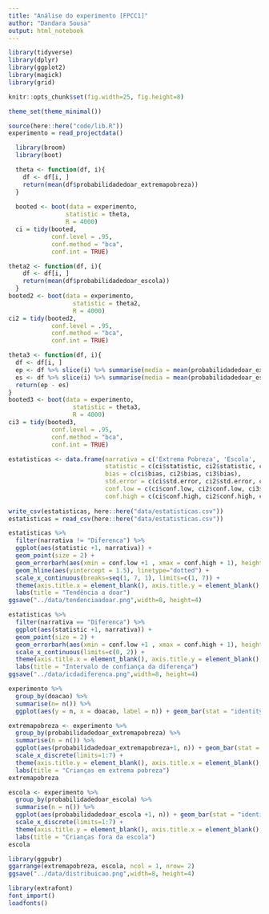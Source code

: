 ```yaml
---
title: "Análise do experimento [FPCC1]"
author: "Dandara Sousa"
output: html_notebook
---
```



```r
library(tidyverse)
library(dplyr)
library(ggplot2)
library(magick)
library(grid)

knitr::opts_chunk$set(fig.width=25, fig.height=8) 

theme_set(theme_minimal())
```

```r
source(here::here("code/lib.R"))
experimento = read_projectdata()
```

```r
  library(broom)
  library(boot)

  theta <- function(df, i){
    df <- df[i, ]
    return(mean(df$probabilidadedoar_extremapobreza))
  }
  
  booted <- boot(data = experimento, 
                statistic = theta, 
                R = 4000)
  ci = tidy(booted, 
            conf.level = .95,
            conf.method = "bca",
            conf.int = TRUE)
```

```r
theta2 <- function(df, i){
    df <- df[i, ]
    return(mean(df$probabilidadedoar_escola))
  }
booted2 <- boot(data = experimento,
                  statistic = theta2,
                  R = 4000)
ci2 = tidy(booted2,
            conf.level = .95,
            conf.method = "bca",
            conf.int = TRUE)
```

```r
theta3 <- function(df, i){
  df <- df[i, ]
  ep <- df %>% slice(i) %>% summarise(media = mean(probabilidadedoar_extremapobreza)) %>% pull(media)
  es <- df %>% slice(i) %>% summarise(media = mean(probabilidadedoar_escola)) %>% pull(media)
  return(ep - es)
}
booted3 <- boot(data = experimento,
                  statistic = theta3,
                  R = 4000)
ci3 = tidy(booted3,
            conf.level = .95,
            conf.method = "bca",
            conf.int = TRUE)
```

```r
estatisticas <- data.frame(narrativa = c('Extrema Pobreza', 'Escola', 'Diferenca'),
                           statistic = c(ci$statistic, ci2$statistic, ci3$statistic),
                           bias = c(ci$bias, ci2$bias, ci3$bias),
                           std.error = c(ci$std.error, ci2$std.error, ci3$std.error),
                           conf.low = c(ci$conf.low, ci2$conf.low, ci3$conf.low),
                           conf.high = c(ci$conf.high, ci2$conf.high, ci3$conf.high))
  
write_csv(estatisticas, here::here("data/estatisticas.csv"))
estatisticas = read_csv(here::here("data/estatisticas.csv"))

```

```r
estatisticas %>%
  filter(narrativa != "Diferenca") %>%
  ggplot(aes(statistic +1, narrativa)) +
  geom_point(size = 2) +
  geom_errorbarh(aes(xmin = conf.low +1 , xmax = conf.high + 1), height = 0) +
  geom_hline(aes(yintercept = 1.5), linetype="dotted") +
  scale_x_continuous(breaks=seq(1, 7, 1), limits=c(1, 7)) + 
  theme(axis.title.x = element_blank(), axis.title.y = element_blank(), axis.text.y = element_blank(), panel.grid.major.x = element_blank(), panel.background = element_rect(colour = "black", size=1)) +
  labs(title = "Tendência a doar")
ggsave("../data/tendenciaadoar.png",width=8, height=4)
```

```r
estatisticas %>%
  filter(narrativa == "Diferenca") %>%
  ggplot(aes(statistic +1, narrativa)) +
  geom_point(size = 2) +
  geom_errorbarh(aes(xmin = conf.low +1 , xmax = conf.high + 1), height = 0) +
  scale_x_continuous(limits=c(0, 2)) +
  theme(axis.title.x = element_blank(), axis.title.y = element_blank(), axis.text.y = element_blank(), panel.grid.major.x = element_blank(), panel.background = element_rect(colour = "black", size=1)) +
  labs(title = "Intervalo de confiança da diferença")
ggsave("../data/icdadiferenca.png",width=8, height=4)
```

```r
experimento %>%
  group_by(doacao) %>%
  summarise(n= n()) %>%
  ggplot(aes(y = n, x = doacao, label = n)) + geom_bar(stat = "identity") + geom_text()
```

```r
extremapobreza <- experimento %>%
  group_by(probabilidadedoar_extremapobreza) %>%
  summarise(n = n()) %>%
  ggplot(aes(probabilidadedoar_extremapobreza+1, n)) + geom_bar(stat = "identity") +
  scale_x_discrete(limits=1:7) +
  theme(axis.title.y = element_blank(), axis.title.x = element_blank(), panel.grid.major.x = element_blank()) +
  labs(title = "Crianças em extrema pobreza") 
extremapobreza
```

```r
escola <- experimento %>%
  group_by(probabilidadedoar_escola) %>%
  summarise(n = n()) %>%
  ggplot(aes(probabilidadedoar_escola +1, n)) + geom_bar(stat = "identity") +
  scale_x_discrete(limits=1:7) +
  theme(axis.title.y = element_blank(), axis.title.x = element_blank(), panel.grid.major.x = element_blank()) +
  labs(title = "Crianças fora da escola")
escola
```

```r
library(ggpubr)
ggarrange(extremapobreza, escola, ncol = 1, nrow= 2)
ggsave("../data/distribuicao.png",width=8, height=4)
```

```r
library(extrafont)
font_import()
loadfonts()
```

